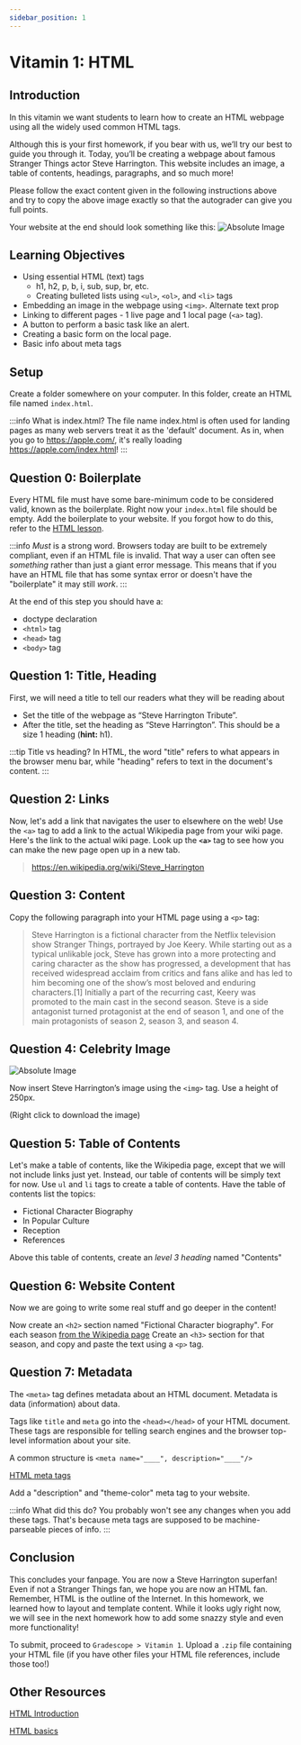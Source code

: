 ```yaml
---
sidebar_position: 1
---
```


# Vitamin 1: HTML

## Introduction

In this vitamin we want students to learn how to create an HTML webpage using all the widely used common HTML tags.

Although this is your first homework, if you bear with us, we’ll try our best to guide you through it. Today, you’ll be creating a webpage about famous Stranger Things actor Steve Harrington. This website includes an image, a table of contents, headings, paragraphs, and so much more!

Please follow the exact content given in the following instructions above and try to copy the above image exactly so that the autograder can give you full points.

Your website at the end should look something like this:
![Absolute Image](./AssignmentAssets/Webpage_ss.png)

## **Learning Objectives**

- Using essential HTML (text) tags
  - h1, h2, p, b, i, sub, sup, br, etc.
  - Creating bulleted lists using `<ul>`, `<ol>`, and `<li>` tags
- Embedding an image in the webpage using `<img>`. Alternate text prop
- Linking to different pages - 1 live page and 1 local page (`<a>` tag).
- A button to perform a basic task like an alert.
- Creating a basic form on the local page.
- Basic info about meta tags

## Setup

Create a folder somewhere on your computer. In this folder, create
an HTML file named `index.html`.

:::info What is index.html?
The file name index.html is often used for landing pages as many
web servers treat it as the 'default' document. As in, when you go
to https://apple.com/, it's really loading https://apple.com/index.html!
:::

## Question 0: Boilerplate

Every HTML file must have some bare-minimum code to be considered valid, known as the boilerplate. Right now your `index.html` file
should be empty. Add the boilerplate to your website. If you forgot how to do this, refer to the [HTML lesson](../../Lessons/Lesson2).

:::info
_Must_ is a strong word. Browsers today are built to be extremely compliant, even if an HTML file is invalid.
That way a user can often see _something_ rather than just a giant error message. This means that if you have an
HTML file that has some syntax error or doesn't have the "boilerplate" it may still _work_.
:::

At the end of this step you should have a:

- doctype declaration
- `<html>` tag
- `<head>` tag
- `<body>` tag

## Question 1: Title, Heading

First, we will need a title to tell our readers what they will be reading about

- Set the title of the webpage as “Steve Harrington Tribute”.
- After the title, set the heading as “Steve Harrington”. This should be a size 1 heading (**hint:** h1).

:::tip Title vs heading?
In HTML, the word "title" refers to what appears in the browser menu bar, while "heading" refers to text in the
document's content.
:::

## Question 2: Links

Now, let's add a link that navigates the user to elsewhere on the web! Use the `<a>` tag to add a link to the actual Wikipedia page from your wiki page. 
Here's the link to the actual wiki page. Look up the **`<a>`** tag to see how you can make the new page open up in a new tab.

> https://en.wikipedia.org/wiki/Steve_Harrington

## Question 3: Content

Copy the following paragraph into your HTML page using a `<p>` tag:

> Steve Harrington is a fictional character from the Netflix television show Stranger Things, portrayed by Joe Keery.
> While starting out as a typical unlikable jock, Steve has grown into a more protecting and caring character
> as the show has progressed, a development that has received widespread acclaim from critics and fans alike
> and has led to him becoming one of the show’s most beloved and enduring characters.[1]
> Initially a part of the recurring cast, Keery was promoted to the main cast in the second season.
> Steve is a side antagonist turned protagonist at the end of season 1,
> and one of the main protagonists of season 2, season 3, and season 4.

## Question 4: Celebrity Image

![Absolute Image](./AssignmentAssets/Steve_Harrington.png)

Now insert Steve Harrington’s image using the `<img>` tag. Use a height of 250px.

(Right click to download the image)

## Question 5: Table of Contents

Let's make a table of contents, like the Wikipedia page, except that we will not include links just yet. Instead, our table of contents will be simply text for now.
Use `ul` and `li` tags to create a table of contents. Have the table of contents list the topics:

- Fictional Character Biography
- In Popular Culture
- Reception
- References

Above this table of contents, create an _level 3 heading_ named "Contents"

## Question 6: Website Content

Now we are going to write some real stuff and go deeper in the content!

Now create an `<h2>` section named "Fictional Character biography". For each season [from the Wikipedia page](https://en.wikipedia.org/wiki/Steve_Harrington#Fictional_character_biography)
Create an `<h3>` section for that season, and copy and paste the text using a `<p>` tag.

## Question 7: Metadata

The `<meta>` tag defines metadata about an HTML document. Metadata is data (information) about data.

Tags like `title` and `meta` go into the `<head></head>` of your HTML document. These tags are responsible for telling search engines and the browser top-level information about your site.

A common structure is `<meta name="____", description="____"/>`

[HTML meta tags](https://web.dev/learn/html/metadata/#named-meta-tags)

Add a "description" and "theme-color" meta tag to your website.

:::info What did this do?
You probably won't see any changes when you add these tags. That's because meta tags are supposed to be machine-parseable
pieces of info.
:::

## Conclusion

This concludes your fanpage. You are now a Steve Harrington superfan! Even if not a Stranger Things fan,
we hope you are now an HTML fan. Remember, HTML is the outline of the Internet.
In this homework, we learned how to layout and template content.
While it looks ugly right now, we will see in the next homework how to add some snazzy style and even more functionality!

To submit, proceed to `Gradescope > Vitamin 1`. Upload a `.zip` file containing your HTML file (if you have other files your
HTML file references, include those too!)

## Other Resources

[HTML Introduction](https://www.w3schools.com/html/html_intro.asp)

[HTML basics](https://developer.mozilla.org/en-US/docs/Learn/Getting_started_with_the_web/HTML_basics)
